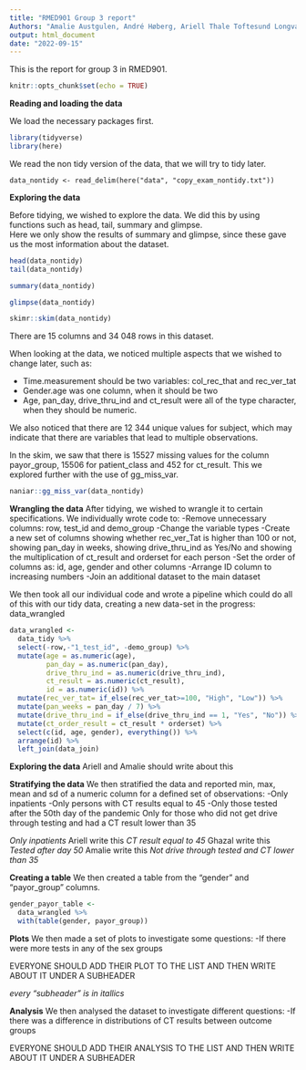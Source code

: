 ```yaml
---
title: "RMED901 Group 3 report"
Authors: "Amalie Austgulen, André Høberg, Ariell Thale Toftesund Longva, Ghazal Lessan Toussi"
output: html_document
date: "2022-09-15"
---
```

This is the report for group 3 in RMED901.


```r
knitr::opts_chunk$set(echo = TRUE)
```

**Reading and loading the data**  

We load the necessary packages first.
```r
library(tidyverse)
library(here)
```

We read the non tidy version of the data, that we will try to tidy later.
```rm
data_nontidy <- read_delim(here("data", "copy_exam_nontidy.txt"))
```

**Exploring the data**  

Before tidying, we wished to explore the data. We did this by using functions such as head, tail, summary and glimpse.  
Here we only show the results of summary and glimpse, since these gave us the most information about the dataset.
```r
head(data_nontidy)
tail(data_nontidy)
```

```r
summary(data_nontidy)
```
```r
glimpse(data_nontidy)
```
```r
skimr::skim(data_nontidy)
```

There are 15 columns and 34 048 rows in this dataset. 

When looking at the data, we noticed multiple aspects that we wished to change later, such as:  

- Time.measurement should be two variables: col_rec_that and rec_ver_tat
- Gender.age was one column, when it should be two  
- Age, pan_day, drive_thru_ind and ct_result were all of the type character, when they should be numeric.  

We also noticed that there are 12 344 unique values for subject, which may indicate that there are variables that lead to multiple observations.  

In the skim, we saw that there is 15527 missing values for the column payor_group, 15506 for patient_class and 452 for ct_result. This we explored further with the use of gg_miss_var.

```r
naniar::gg_miss_var(data_nontidy)
```




**Wrangling the data**
After tidying, we wished to wrangle it to certain specifications. We individually wrote code to:
-Remove unnecessary columns: row, test_id and demo_group
-Change the variable types
-Create a new set of columns showing whether rec_ver_Tat is higher than 100 or not, showing pan_day in weeks, showing drive_thru_ind as Yes/No and showing the multiplication of ct_result and orderset for each person
-Set the order of columns as: id, age, gender and other columns
-Arrange ID column to increasing numbers
-Join an additional dataset to the main dataset

We then took all our individual code and wrote a pipeline which could do all of this with our tidy data, creating a new data-set in the progress: data_wrangled
```r
data_wrangled <- 
  data_tidy %>% 
  select(-row,-"1_test_id", -demo_group) %>% 
  mutate(age = as.numeric(age),
         pan_day = as.numeric(pan_day),
         drive_thru_ind = as.numeric(drive_thru_ind),
         ct_result = as.numeric(ct_result),
         id = as.numeric(id)) %>% 
  mutate(rec_ver_tat= if_else(rec_ver_tat>=100, "High", "Low")) %>% 
  mutate(pan_weeks = pan_day / 7) %>% 
  mutate(drive_thru_ind = if_else(drive_thru_ind == 1, "Yes", "No")) %>% 
  mutate(ct_order_result = ct_result * orderset) %>% 
  select(c(id, age, gender), everything()) %>%
  arrange(id) %>% 
  left_join(data_join)
```

**Exploring the data**
Ariell and Amalie should write about this

**Stratifying the data**
We then stratified the data and reported min, max, mean and sd of a numeric column for a defined set of observations:
-Only inpatients
-Only persons with CT results equal to 45
-Only those tested after the 50th day of the pandemic
Only for those who did not get drive through testing and had a CT result lower than 35

*Only inpatients*
Ariell write this
*CT result equal to 45*
Ghazal write this
*Tested after day 50*
Amalie write this
*Not drive through tested and CT lower than 35*

**Creating a table**
We then created a table from the "gender" and "payor_group" columns.
```r
gender_payor_table <- 
  data_wrangled %>%
  with(table(gender, payor_group))
```

**Plots**
We then made a set of plots to investigate some questions:
-If there were more tests in any of the sex groups


EVERYONE SHOULD ADD THEIR PLOT TO THE LIST AND THEN WRITE ABOUT IT UNDER A SUBHEADER

*every "subheader" is in itallics*

**Analysis**
We then analysed the dataset to investigate different questions:
-If there was a difference in distributions of CT results between outcome groups

EVERYONE SHOULD ADD THEIR ANALYSIS TO THE LIST AND THEN WRITE ABOUT IT UNDER A SUBHEADER
